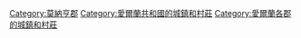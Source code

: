 [[Category:莫納亨郡|Category:莫納亨郡]]
[[Category:愛爾蘭共和國的城鎮和村莊|Category:愛爾蘭共和國的城鎮和村莊]]
[[Category:愛爾蘭各郡的城鎮和村莊|Category:愛爾蘭各郡的城鎮和村莊]]